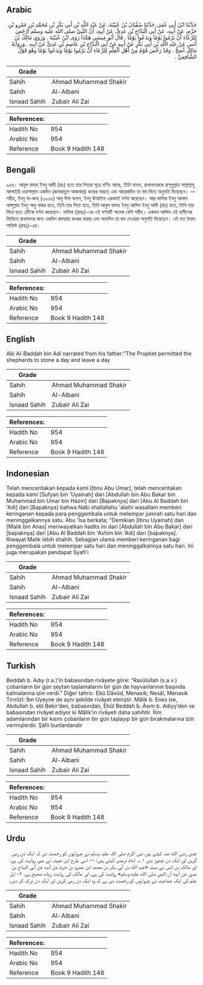 ## Arabic


<div dir="rtl" lang="ar" style={{fontSize:'larger',backgroundColor:'#f8f9fa',padding:20}}>
حَدَّثَنَا ابْنُ أَبِي عُمَرَ، حَدَّثَنَا سُفْيَانُ بْنُ عُيَيْنَةَ، عَنْ عَبْدِ اللَّهِ بْنِ أَبِي بَكْرِ بْنِ مُحَمَّدِ بْنِ عَمْرِو بْنِ حَزْمٍ، عَنْ أَبِيهِ، عَنْ أَبِي الْبَدَّاحِ بْنِ عَدِيٍّ، عَنْ أَبِيهِ، أَنَّ النَّبِيَّ صلى الله عليه وسلم أَرْخَصَ لِلرِّعَاءِ أَنْ يَرْمُوا يَوْمًا وَيَدَعُوا يَوْمًا ‏.‏ قَالَ أَبُو عِيسَى هَكَذَا رَوَى ابْنُ عُيَيْنَةَ ‏.‏ وَرَوَى مَالِكُ بْنُ أَنَسٍ عَنْ عَبْدِ اللَّهِ بْنِ أَبِي بَكْرٍ عَنْ أَبِيهِ عَنْ أَبِي الْبَدَّاحِ بْنِ عَاصِمِ بْنِ عَدِيٍّ عَنْ أَبِيهِ ‏.‏ وَرِوَايَةُ مَالِكٍ أَصَحُّ ‏.‏ وَقَدْ رَخَّصَ قَوْمٌ مِنْ أَهْلِ الْعِلْمِ لِلرِّعَاءِ أَنْ يَرْمُوا يَوْمًا وَيَدَعُوا يَوْمًا وَهُوَ قَوْلُ الشَّافِعِيِّ ‏.‏
</div>
<div style={{backgroundColor:'#f8f9fa',padding:20, marginBottom: 10}}><table> <thead> <tr> <th>Grade</th> <th></th> </tr> </thead> <tbody> <tr><td>Sahih</td><td>Ahmad Muhammad Shakir</td></tr><tr><td>Sahih</td><td>Al-Albani</td></tr><tr><td>Isnaad Sahih</td><td>Zubair Ali Zai</td></tr></tbody></table><table> <thead> <tr> <th>References:</th> <th></th> </tr> </thead> <tbody><tr><td>Hadith No</td><td>954</td></tr><tr><td>Arabic No</td><td>954</td></tr><tr><td>Reference</td><td>Book 9 Hadith 148</td></tr></tbody></table></div>

## Bengali


<div dir="ltr" lang="bn" style={{fontSize:'larger',backgroundColor:'#f8f9fa',padding:20}}>
৯৫৪। আবুল বাদাহ ইবনু আদী (রাঃ) হতে তার পিতার সূত্রে বর্ণিত আছে, তিনি বলেন, রাখালদেরকে রাসূলুল্লাহ সাল্লাল্লাহু আলাইহি ওয়াসাল্লাম একদিন (জামরাতুল আকাবায়) কংকর মারতে এবং আরেকদিন তা বাদ দিতে অনুমতি দিয়েছেন। — সহীহ, ইবনু মা-জাহ (৩০৩৬) আবু ঈসা বলেন, ইবনু উআইনা এরকমই বর্ণনা করেছেন। আর মালিক ইবনু আনাস আব্দুল্লাহ ইবনু আবু বাকর হতে, তিনি তার পিতা হতে, তিনি আবুল বাদাহ ইবনু আসিম ইবনু আদী (রাঃ) হতে, তিনি তার পিতা হতে এটিকে বর্ণনা করেছেন। মালিক (রাহঃ)-এর এই বর্ণনাটি অনেক বেশি সহীহ। একদল আলিম এই হাদীসের ভিত্তিতে রাখালদের জন্য একদিন জামরায় কংকর মারার এবং অন্যদিন তা বাদ দেওয়ার অনুমতি দিয়েছেন। এই মত ইমাম শাফিঈ (রাহঃ)-এর।
</div>
<div style={{backgroundColor:'#f8f9fa',padding:20, marginBottom: 10}}><table> <thead> <tr> <th>Grade</th> <th></th> </tr> </thead> <tbody> <tr><td>Sahih</td><td>Ahmad Muhammad Shakir</td></tr><tr><td>Sahih</td><td>Al-Albani</td></tr><tr><td>Isnaad Sahih</td><td>Zubair Ali Zai</td></tr></tbody></table><table> <thead> <tr> <th>References:</th> <th></th> </tr> </thead> <tbody><tr><td>Hadith No</td><td>954</td></tr><tr><td>Arabic No</td><td>954</td></tr><tr><td>Reference</td><td>Book 9 Hadith 148</td></tr></tbody></table></div>

## English


<div dir="ltr" lang="en" style={{fontSize:'larger',backgroundColor:'#f8f9fa',padding:20}}>
Abi Al-Baddah bin Adi narrated from his father:"The Prophet permitted the shepherds to stone a day and leave a day
</div>
<div style={{backgroundColor:'#f8f9fa',padding:20, marginBottom: 10}}><table> <thead> <tr> <th>Grade</th> <th></th> </tr> </thead> <tbody> <tr><td>Sahih</td><td>Ahmad Muhammad Shakir</td></tr><tr><td>Sahih</td><td>Al-Albani</td></tr><tr><td>Isnaad Sahih</td><td>Zubair Ali Zai</td></tr></tbody></table><table> <thead> <tr> <th>References:</th> <th></th> </tr> </thead> <tbody><tr><td>Hadith No</td><td>954</td></tr><tr><td>Arabic No</td><td>954</td></tr><tr><td>Reference</td><td>Book 9 Hadith 148</td></tr></tbody></table></div>

## Indonesian


<div dir="ltr" lang="id" style={{fontSize:'larger',backgroundColor:'#f8f9fa',padding:20}}>
Telah menceritakan kepada kami [Ibnu Abu Umar], telah menceritakan kepada kami [Sufyan bin 'Uyainah] dari [Abdullah bin Abu Bakar bin Muhammad bin Umar bin Hazm] dari [Bapaknya] dari [Abu Al Baddah bin 'Adi] dari [Bapaknya] bahwa Nabi shallallahu 'alaihi wasallam memberi keringanan kepada para penggembala untuk melempar jumrah satu hari dan meninggalkannya satu. Abu 'Isa berkata; "Demikian [Ibnu Uyainah] dan [Malik bin Anas] meriwayatkan hadits ini dari [Abdullah bin Abu Bakar] dari [bapaknya] dari [Abu Al Baddah bin 'Ashim bin 'Adi] dari [bapaknya]. Riwayat Malik lebih shahih. Sebagian ulama memberi keringanan bagi penggembala untuk melempar satu hari dan meninggalkannya satu hari. Ini juga merupakan pendapat Syafi'i
</div>
<div style={{backgroundColor:'#f8f9fa',padding:20, marginBottom: 10}}><table> <thead> <tr> <th>Grade</th> <th></th> </tr> </thead> <tbody> <tr><td>Sahih</td><td>Ahmad Muhammad Shakir</td></tr><tr><td>Sahih</td><td>Al-Albani</td></tr><tr><td>Isnaad Sahih</td><td>Zubair Ali Zai</td></tr></tbody></table><table> <thead> <tr> <th>References:</th> <th></th> </tr> </thead> <tbody><tr><td>Hadith No</td><td>954</td></tr><tr><td>Arabic No</td><td>954</td></tr><tr><td>Reference</td><td>Book 9 Hadith 148</td></tr></tbody></table></div>

## Turkish


<div dir="ltr" lang="tr" style={{fontSize:'larger',backgroundColor:'#f8f9fa',padding:20}}>
Beddah b. Adıy (r.a.)’in babasından rivâyete göre: “Rasûlullah (s.a.v.) çobanların bir gün şeytan taşlamalarını bir gün de hayvanlarının başında kalmalarına izin verdi.” Diğer tahric: Ebû Dâvûd, Menasik; Nesâî, Menasik Tirmîzî: İbn Uyeyne de aynı şekilde rivâyet etmiştir. Mâlik b. Enes ise, Abdullah b. ebî Bekir’den, babasından, Ebûl Beddah b. Âsım b. Adiyy’den ve babasından rivâyet ediyor ki Mâlik’in rivâyeti daha sahihtir. İlim adamlarından bir kısmı çobanların bir gün taşlayıp bir gün bırakmalarına izin vermişlerdir. Şâfii bunlardandır
</div>
<div style={{backgroundColor:'#f8f9fa',padding:20, marginBottom: 10}}><table> <thead> <tr> <th>Grade</th> <th></th> </tr> </thead> <tbody> <tr><td>Sahih</td><td>Ahmad Muhammad Shakir</td></tr><tr><td>Sahih</td><td>Al-Albani</td></tr><tr><td>Isnaad Sahih</td><td>Zubair Ali Zai</td></tr></tbody></table><table> <thead> <tr> <th>References:</th> <th></th> </tr> </thead> <tbody><tr><td>Hadith No</td><td>954</td></tr><tr><td>Arabic No</td><td>954</td></tr><tr><td>Reference</td><td>Book 9 Hadith 148</td></tr></tbody></table></div>

## Urdu


<div dir="rtl" lang="ur" style={{fontSize:'larger',backgroundColor:'#f8f9fa',padding:20}}>
عدی رضی الله عنہ کہتے ہیں نبی اکرم صلی اللہ علیہ وسلم نے چرواہوں کو رخصت دی کہ ایک دن رمی کریں اور ایک دن چھوڑ دیں ۱؎۔ امام ترمذی کہتے ہیں: ۱- اسی طرح ابن عیینہ نے بھی روایت کی ہے، اور مالک بن انس نے بسند «عبد الله بن أبي بكر بن محمد ابن عمرو بن حزم عن أبيه عن أبي البداح بن عدي عن أبيه أن النبي صلى الله عليه وسلم» روایت کی ہے، اور مالک کی روایت زیادہ صحیح ہے، ۲- اہل علم کی ایک جماعت نے چرواہوں کو رخصت دی ہے کہ وہ ایک دن رمی کریں اور ایک دن ترک کر دیں۔
</div>
<div style={{backgroundColor:'#f8f9fa',padding:20, marginBottom: 10}}><table> <thead> <tr> <th>Grade</th> <th></th> </tr> </thead> <tbody> <tr><td>Sahih</td><td>Ahmad Muhammad Shakir</td></tr><tr><td>Sahih</td><td>Al-Albani</td></tr><tr><td>Isnaad Sahih</td><td>Zubair Ali Zai</td></tr></tbody></table><table> <thead> <tr> <th>References:</th> <th></th> </tr> </thead> <tbody><tr><td>Hadith No</td><td>954</td></tr><tr><td>Arabic No</td><td>954</td></tr><tr><td>Reference</td><td>Book 9 Hadith 148</td></tr></tbody></table></div>